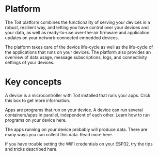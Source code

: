 # Platform

The Toit platform combines the functionality of serving your devices in a robust, resilient way, and letting you have control over your devices and
your data, as well as ready-to-use over-the-air firmware and application updates on your network-connected embedded devices.

The platform takes care of the device life-cycle as well as the life-cycle of the applications that runs on your devices.
The platform also provides an overview of data usage, message subscriptions, logs, and connectivity settings of your devices.

# Key concepts

<Boxes>

<Box title="Device" to="./devices">

A device is a microcontroller with Toit installed that runs your apps. Click this box to get more information.

</Box>

<Box title="Apps" to="./apps">

Apps are programs that run on your device. A device can run several containers/apps in parallel, independent of each other. Learn how to run programs on your device here.

</Box>

<Box title="Data" to="./data">

The apps running on your device probably will produce data. There are many ways you can collect this data. Read more here.

</Box>

<Box title="Projects" to="./projects">

If you have trouble setting the WiFi credentials on your ESP32, try the tips and tricks described here.

</Box>

</Boxes>